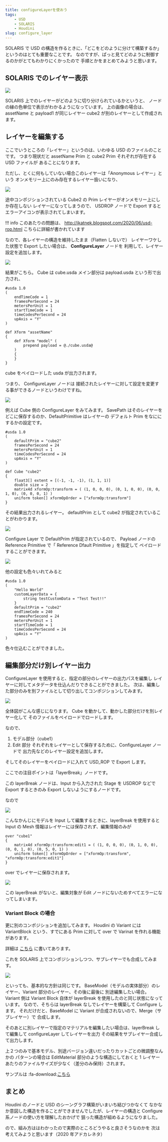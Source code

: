 ```yaml
---
title: configureLayerを使おう
tags:
    - USD
    - SOLARIS
    - Houdini
slug: configure_layer
---
```


SOLARIS で USD の構造を作るときに、「どこをどのように分けて構築するか」
というのはとても重要なことです。
なのですが、ぱっと見てどのように制御するのかがとてもわかりにくかったので
手順とかをまとめてみようと思います。

## SOLARIS でのレイヤー表示

![](https://gyazo.com/dc651ee92c221b0a7f21e61f6be7f477.png)

SOLARIS 上でのレイヤーがどのように切り分けられているかというと、
ノードの縁の色単位で表示がわかるようになっています。
上の画像の場合は、 assetName と payload1 が同じレイヤー
cube2 が別のレイヤーとして作成されます。

## レイヤーを編集する

ここでいうところの「レイヤー」というのは、いわゆる USD のファイルのことです。
つまり現状だと assetName Prim と cube2 Prim それぞれが存在する USD ファイルが
あることになります。

ただし、とくに何もしていない場合このレイヤーは「Anonymous レイヤー」という
オンメモリー上にのみ存在するレイヤー扱いになり、

![](https://gyazo.com/a00b2a9ce07abe64073f06dbcaf05a83.png)

途中コンポジションされている Cube2 の Prim レイヤーがオンメモリー上にしか存在しない
レイヤーになってしまうので、 USDROP ノードで Export すると
エラーアイコンが表示されてしまいます。

!!! info
このあたりの問題は、
http://ikatnek.blogspot.com/2020/06/usd-rop.html
こちらに詳細が書かれています

なので、各レイヤーの構造を維持したまま（Flatten しないで）
レイヤーワケした状態で Export したい場合は、 **ConfigureLayer** ノードを
利用して、レイヤー設定を追加します。

![](https://gyazo.com/133158975ece65dce7009829abe258e8.png)

結果がこちら。
Cube は cube.usda メイン部分は payload.usda という形で出力され、

```usda
#usda 1.0
(
    endTimeCode = 1
    framesPerSecond = 24
    metersPerUnit = 1
    startTimeCode = 1
    timeCodesPerSecond = 24
    upAxis = "Y"
)

def Xform "assetName"
{
    def Xform "model" (
        prepend payload = @./cube.usda@
    )
    {
    }
}
```

cube をペイロードした usda が出力されます。

つまり、 ConfigureLayer ノードは
接続されたレイヤーに対して設定を変更する事ができるノードというわけですね。

![](https://gyazo.com/59f4bdadd3fdbb13b60a357b18f50bc5.png)

例えば Cube 側の ConfigureLayer をみてみます。
SavePath はそのレイヤーをどこに保存するのか、DefaultPrimitive はレイヤーの
デフォルト Prim をなににするかの設定です。

```usda
#usda 1.0
(
    defaultPrim = "cube2"
    framesPerSecond = 24
    metersPerUnit = 1
    timeCodesPerSecond = 24
    upAxis = "Y"
)

def Cube "cube2"
{
    float3[] extent = [(-1, -1, -1), (1, 1, 1)]
    double size = 2
    matrix4d xformOp:transform = ( (1, 0, 0, 0), (0, 1, 0, 0), (0, 0, 1, 0), (0, 0, 0, 1) )
    uniform token[] xformOpOrder = ["xformOp:transform"]
}
```

その結果出力されるレイヤー。
defaultPrim として cube2 が指定されていることがわかります。

![](https://gyazo.com/f4b53179ff274c7c575b990cb93df9f5.png)

Configure Layer で DefaultPrim が指定されているので、
Payload ノードの Reference Primitive で「 Reference Dfault Primitive 」を指定して
ペイロードすることができます。

![](https://gyazo.com/a5f58dcd2c544a14b22d99622acd630e.png)

他の設定も色々いれてみると

```
#usda 1.0
(
    "Hello World"
    customLayerData = {
        string testCustomData = "Test Test!!"
    }
    defaultPrim = "cube2"
    endTimeCode = 240
    framesPerSecond = 24
    metersPerUnit = 1
    startTimeCode = 1
    timeCodesPerSecond = 24
    upAxis = "Y"
)
```

色々仕込むことができました。

## 編集部分だけ別レイヤー出力

ConfigureLayer を使用すると、指定の部分のレイヤーの出力パスを編集し
レイヤーに対してメタデータを仕込んだりできることができました。
次は、編集した部分のみを別ファイルとして切り出してコンポジションしてみます。

![](https://gyazo.com/fb9e94f346414d2a26fe4e145c0b8229.png)

全体図がこんな感じになります。
Cube を動かして、動かした部分だけを別レイヤー化して
そのファイルをペイロードでロードします。

なので、

1. モデル部分（cube1）
2. Edit 部分
   それぞれをレイヤーとして保存するために、ConfigureLayer ノードで
   出力先などのレイヤー設定を追加します。

そしてそのレイヤーをペイロードに入れて USD_ROP で Export します。

ここでの注目ポイントは「layerBreak」ノードです。

この layerBreak ノードは、Input から入力された Stage を USDROP などで Export するときのみ
Export しないようにするノードです。

なので

![](https://gyazo.com/c1faa54fab8f2701ed25d451b368a0ae.png)

こんなかんじにモデルを Input して編集するときに、layerBreak を使用すると
Input の Mesh 情報はレイヤーには保存されず、編集情報のみが

```usda
over "cube1"
{
    matrix4d xformOp:transform:edit1 = ( (1, 0, 0, 0), (0, 1, 0, 0), (0, 0, 1, 0), (0, 5, 0, 1) )
    uniform token[] xformOpOrder = ["xformOp:transform", "xformOp:transform:edit1"]
}
```

over でレイヤーに保存されます。

![](https://gyazo.com/8960a7f8948b3c80d762391fd891c28f.png)

この layerBreak がないと、編集対象が Edit ノードにないためすべてエラーになってしまいます。

### Variant Block の場合

更に別のコンポジションを追加してみます。
Houdini の Variant には VariantBlock という、すでにある Prim に対して over で
Varinat を作れる機能があります。

詳細は [こちら](solaris_variant) に書いてあります。

これを SOLARIS 上でコンポジションしつつ、サブレイヤーでも合成してみます。

![](https://gyazo.com/76fd012882c2808c6467975319770fc0.png)

といっても、基本的な方針は同じです。
BaseModel（モデルの実体部分）のレイヤー、Variant 部分のレイヤー、その後に最後に
別途編集したい場合。
Variant 側は Variant Block 自体が layerBreak を使用したのと同じ状態になっています。
なので、そちらは layerBreak なしでレイヤーを構築して Configure します。
それだけだと、BaseModel に Variant が合成されないので、Merge（サブレイヤー）で
合成します。

そのあとに別レイヤーで指定のマテリアルを編集したい場合は、layerBreak して編集して
configureLayer してレイヤーを出力
その結果をサブレイヤー合成して出力します。

上２つのみで基本モデル、別途バージョン違いだったりカットごとの微調整なんかの
パターンの場合は EditMaterial 部分のような構造にしておくと
1 レイヤーあたりのファイルサイズが少なく（差分のみ保持）されます。

サンプルは :fa-download:[こちら](https://1drv.ms/u/s!AlUBmJYsMwMhhOZo1uxWpX05TZZQsA?e=thiZbi)

## まとめ

Houdini のノードと USD のシーングラフ構築がいまいち結びつかなくて
なかなか意図した構造を作ることができませんでしたが、レイヤーの構造と
Configure 系ノードの使い方を理解したおかげで
狙った構造が組めるようになりました。

ので、組み方ははわかったので実際のところどうやると良さそうなのかを
次は考えてみようと思います（2020 年アドカレネタ）
